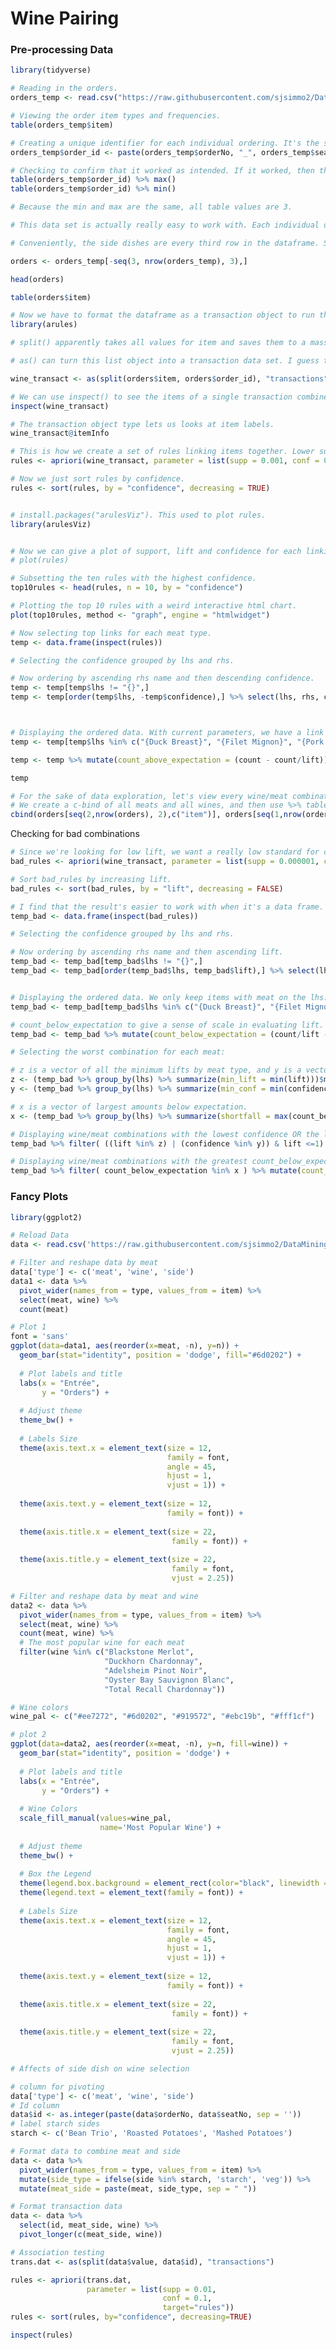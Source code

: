 # Wine Pairing

### Pre-processing Data

```{r}
library(tidyverse)
```

```{r}
# Reading in the orders.
orders_temp <- read.csv("https://raw.githubusercontent.com/sjsimmo2/DataMining-Fall/master/orderData.csv")

# Viewing the order item types and frequencies.
table(orders_temp$item)

# Creating a unique identifier for each individual ordering. It's the string combination of each individual's order number and seat number.
orders_temp$order_id <- paste(orders_temp$orderNo, "_", orders_temp$seatNo, sep = "")

# Checking to confirm that it worked as intended. If it worked, then there should be three counts of each order identifier, because each person orders three items.
table(orders_temp$order_id) %>% max()
table(orders_temp$order_id) %>% min()

# Because the min and max are the same, all table values are 3. 

# This data set is actually really easy to work with. Each individual orders three items, without exception. Their first item is a meat, their second item is a wine, and their third item is a side. Our job is to determine which wine goes with which meat, so the side dish is irrelevant. We can remove all side dishes from the dataframe.

# Conveniently, the side dishes are every third row in the dataframe. So we just have to remove every third row.

orders <- orders_temp[-seq(3, nrow(orders_temp), 3),]

head(orders)

table(orders$item)

```

```{r}

# Now we have to format the dataframe as a transaction object to run the analysis.
library(arules)

# split() apparently takes all values for item and saves them to a massive list, where each element in the list is the unique identifier, and each element contains a vector of values. In this case, each element is an order_id, and each customer_id contains both the meat order and the wine order.

# as() can turn this list object into a transaction data set. I guess there's literally a transactions data structure in R.

wine_transact <- as(split(orders$item, orders$order_id), "transactions")

# We can use inspect() to see the items of a single transaction combined together.
inspect(wine_transact)

# The transaction object type lets us looks at item labels.
wine_transact@itemInfo
```

```{r}
# This is how we create a set of rules linking items together. Lower support and confidence parameters allow for more linking rules to be shown. If parameter standards are too high, there won't be any linking rules to inspect.
rules <- apriori(wine_transact, parameter = list(supp = 0.001, conf = 0.1, target = "rules"))

# Now we just sort rules by confidence.
rules <- sort(rules, by = "confidence", decreasing = TRUE)


# install.packages("arulesViz"). This used to plot rules.
library(arulesViz)


# Now we can give a plot of support, lift and confidence for each linking rule. I'm pretty sure that those linear dots on the bottom of the graph are some kind of "no link" baseline.
# plot(rules)

# Subsetting the ten rules with the highest confidence.
top10rules <- head(rules, n = 10, by = "confidence")

# Plotting the top 10 rules with a weird interactive html chart.
plot(top10rules, method <- "graph", engine = "htmlwidget")

# Now selecting top links for each meat type.
temp <- data.frame(inspect(rules))

# Selecting the confidence grouped by lhs and rhs.

# Now ordering by ascending rhs name and then descending confidence.
temp <- temp[temp$lhs != "{}",]
temp <- temp[order(temp$lhs, -temp$confidence),] %>% select(lhs, rhs, confidence, support, lift, count)



# Displaying the ordered data. With current parameters, we have a link for every dish except roast chicken, which is the least popular dish.
temp <- temp[temp$lhs %in% c("{Duck Breast}", "{Filet Mignon}", "{Pork Chop}", "{Pork Tenderloin}", "{Salmon}", "{Sea Bass}", "{Swordfish}", "{Roast Chicken}"), ]

temp <- temp %>% mutate(count_above_expectation = (count - count/lift))

temp

```

```{r}
# For the sake of data exploration, let's view every wine/meat combination:
# We create a c-bind of all meats and all wines, and then use %>% table() to see all combinations.
cbind(orders[seq(2,nrow(orders), 2),c("item")], orders[seq(1,nrow(orders), 2),c("item")]) %>% data.frame() %>% rename(wine = X1, meat = X2) %>% table()


```

Checking for bad combinations

```{r}

# Since we're looking for low lift, we want a really low standard for confidence and support in creating riles.
bad_rules <- apriori(wine_transact, parameter = list(supp = 0.000001, conf = 0.00000000015, target = "rules"))

# Sort bad_rules by increasing lift.
bad_rules <- sort(bad_rules, by = "lift", decreasing = FALSE)

# I find that the result's easier to work with when it's a data frame.
temp_bad <- data.frame(inspect(bad_rules))

# Selecting the confidence grouped by lhs and rhs.

# Now ordering by ascending rhs name and then ascending lift.
temp_bad <- temp_bad[temp_bad$lhs != "{}",]
temp_bad <- temp_bad[order(temp_bad$lhs, temp_bad$lift),] %>% select(lhs, rhs, confidence, support, lift, count)


# Displaying the ordered data. We only keep items with meat on the lhs.
temp_bad <- temp_bad[temp_bad$lhs %in% c("{Duck Breast}", "{Filet Mignon}", "{Pork Chop}", "{Pork Tenderloin}", "{Salmon}", "{Sea Bass}", "{Swordfish}", "{Roast Chicken}"), ]

# count_below_expectation to give a sense of scale in evaluating lift.
temp_bad <- temp_bad %>% mutate(count_below_expectation = (count/lift - count))

```

```{r}
# Selecting the worst combination for each meat:

# z is a vector of all the minimum lifts by meat type, and y is a vector of minimum confidence by meat type.
z <- (temp_bad %>% group_by(lhs) %>% summarize(min_lift = min(lift)))$min_lift
y <- (temp_bad %>% group_by(lhs) %>% summarize(min_conf = min(confidence)))$min_conf

# x is a vector of largest amounts below expectation.
x <- (temp_bad %>% group_by(lhs) %>% summarize(shortfall = max(count_below_expectation)))$shortfall

# Displaying wine/meat combinations with the lowest confidence OR the lowest lift.
temp_bad %>% filter( ((lift %in% z) | (confidence %in% y)) & lift <=1) %>% mutate(count_below_expectation = (count/lift - count))

# Displaying wine/meat combinations with the greatest count_below_expectation, where expectation = n*p(wine)*p(meat). This metric helps to give a sense of how big of a drop in wine popularity occurs when a particular meat is purchased. 
temp_bad %>% filter( count_below_expectation %in% x ) %>% mutate(count_below_expectation = (count/lift - count))


```

### Fancy Plots

```{r}
library(ggplot2)

# Reload Data
data <- read.csv('https://raw.githubusercontent.com/sjsimmo2/DataMining-Fall/master/orderData.csv')

# Filter and reshape data by meat
data['type'] <- c('meat', 'wine', 'side')
data1 <- data %>%
  pivot_wider(names_from = type, values_from = item) %>%
  select(meat, wine) %>%
  count(meat)

# Plot 1
font = 'sans'
ggplot(data=data1, aes(reorder(x=meat, -n), y=n)) +
  geom_bar(stat="identity", position = 'dodge', fill="#6d0202") +
  
  # Plot labels and title
  labs(x = "Entrée",
       y = "Orders") +
  
  # Adjust theme
  theme_bw() +
  
  # Labels Size
  theme(axis.text.x = element_text(size = 12,  
                                   family = font,
                                   angle = 45,
                                   hjust = 1,
                                   vjust = 1)) +
  
  theme(axis.text.y = element_text(size = 12,  
                                   family = font)) +
  
  theme(axis.title.x = element_text(size = 22,
                                    family = font)) +
  
  theme(axis.title.y = element_text(size = 22, 
                                    family = font,
                                    vjust = 2.25))

# Filter and reshape data by meat and wine
data2 <- data %>%
  pivot_wider(names_from = type, values_from = item) %>%
  select(meat, wine) %>%
  count(meat, wine) %>%
  # The most popular wine for each meat
  filter(wine %in% c("Blackstone Merlot",
                     "Duckhorn Chardonnay",
                     "Adelsheim Pinot Noir",
                     "Oyster Bay Sauvignon Blanc",
                     "Total Recall Chardonnay"))

# Wine colors
wine_pal <- c("#ee7272", "#6d0202", "#919572", "#ebc19b", "#fff1cf")

# plot 2
ggplot(data=data2, aes(reorder(x=meat, -n), y=n, fill=wine)) +
  geom_bar(stat="identity", position = 'dodge') +
  
  # Plot labels and title
  labs(x = "Entrée",
       y = "Orders") +
  
  # Wine Colors
  scale_fill_manual(values=wine_pal,
                    name='Most Popular Wine') +
  
  # Adjust theme
  theme_bw() +
  
  # Box the Legend
  theme(legend.box.background = element_rect(color="black", linewidth = 1)) +
  theme(legend.text = element_text(family = font)) +
  
  # Labels Size
  theme(axis.text.x = element_text(size = 12,  
                                   family = font,
                                   angle = 45,
                                   hjust = 1,
                                   vjust = 1)) +
  
  theme(axis.text.y = element_text(size = 12,  
                                   family = font)) +
  
  theme(axis.title.x = element_text(size = 22,
                                    family = font)) +
  
  theme(axis.title.y = element_text(size = 22, 
                                    family = font,
                                    vjust = 2.25))
```

```{r}
# Affects of side dish on wine selection

# column for pivoting
data['type'] <- c('meat', 'wine', 'side')
# Id column
data$id <- as.integer(paste(data$orderNo, data$seatNo, sep = ''))
# label starch sides
starch <- c('Bean Trio', 'Roasted Potatoes', 'Mashed Potatoes')

# Format data to combine meat and side
data <- data %>%
  pivot_wider(names_from = type, values_from = item) %>%
  mutate(side_type = ifelse(side %in% starch, 'starch', 'veg')) %>%
  mutate(meat_side = paste(meat, side_type, sep = " "))

# Format transaction data
data <- data %>%
  select(id, meat_side, wine) %>%
  pivot_longer(c(meat_side, wine))

# Association testing
trans.dat <- as(split(data$value, data$id), "transactions")

rules <- apriori(trans.dat, 
                 parameter = list(supp = 0.01, 
                                  conf = 0.1, 
                                  target="rules"))
rules <- sort(rules, by="confidence", decreasing=TRUE)

inspect(rules)
```
